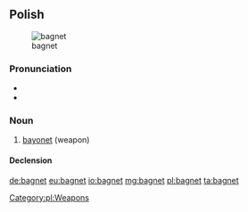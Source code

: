 ==Polish==
{{wikipedia|lang=pl}}
[[Image:Bayonette-p1000740.jpg|thumb|bagnet]]

===Pronunciation===
* {{IPA|[ˈbaɡnɛt]|lang=pl}}
* {{audio|Pl-bagnet.ogg|Audio}}

===Noun===
{{pl-noun|m}}

# [[bayonet]] (weapon)

====Declension====
{{pl-decl-noun-masc-inani|bagne|t|u}}

[[Category:pl:Weapons]]

[[de:bagnet]]
[[eu:bagnet]]
[[io:bagnet]]
[[mg:bagnet]]
[[pl:bagnet]]
[[ta:bagnet]]